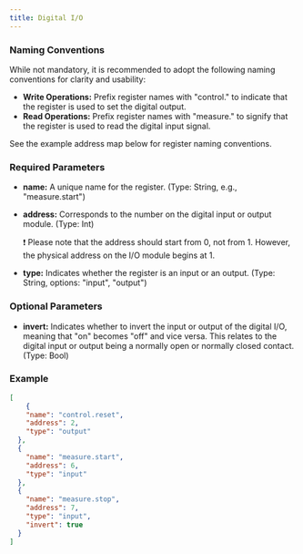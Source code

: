 ```yaml
---
title: Digital I/O
---
```


### Naming Conventions

While not mandatory, it is recommended to adopt the following naming conventions for clarity and usability:

- **Write Operations:** Prefix register names with "control." to indicate that the register is used to set the digital output.
- **Read Operations:** Prefix register names with "measure." to signify that the register is used to read the digital input signal.

See the example address map below for register naming conventions.

### Required Parameters

- **name:** A unique name for the register. (Type: String, e.g., "measure.start")
- **address:** Corresponds to the number on the digital input or output module. (Type: Int)
    
    <aside>
    ❗ Please note that the address should start from 0, not from 1. However, the physical address on the I/O module begins at 1.
    
    </aside>
    
- **type:** Indicates whether the register is an input or an output. (Type: String, options: "input", "output")

### Optional Parameters

- **invert:** Indicates whether to invert the input or output of the digital I/O, meaning that "on" becomes "off" and vice versa. This relates to the digital input or output being a normally open or normally closed contact. (Type: Bool)

### Example

```json
[
	{        
    "name": "control.reset",
    "address": 2,
    "type": "output"
  },
  {        
    "name": "measure.start",
    "address": 6,
    "type": "input"
  },
  {        
    "name": "measure.stop",
    "address": 7,
    "type": "input",
    "invert": true
  }
]
```
